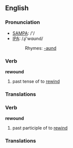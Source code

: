 ==English==

===Pronunciation===
*[[w:SAMPA|SAMPA]]: /'/
*[[w:IPA|IPA]]: /ɻi'wɑʊnd/
*:Rhymes: [[Rhymes:English:-aʊnd|-aʊnd]]

===Verb===
'''rewound'''

# past tense of to [[rewind]]

===Translations===

===Verb===
'''rewound'''

# past participle of to [[rewind]]

===Translations===